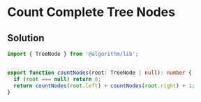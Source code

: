 # Count Complete Tree Nodes

## Solution

```typescript filename="solution.ts" copy 
import { TreeNode } from '@algorithm/lib';


export function countNodes(root: TreeNode | null): number {
  if (root === null) return 0;
  return countNodes(root.left) + countNodes(root.right) + 1;
}
```